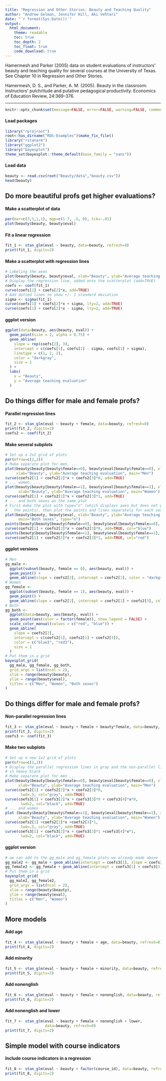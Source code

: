 ```yaml
---
title: "Regression and Other Stories: Beauty and Teaching Quality"
author: "Andrew Gelman, Jennifer Hill, Aki Vehtari"
date: "`r format(Sys.Date())`"
output:
  html_document:
    theme: readable
    toc: true
    toc_depth: 2
    toc_float: true
    code_download: true
---
```

Hamermesh and Parker (2005) data on student evaluations of
instructors’ beauty and teaching quality for several courses at the
University of Texas. See Chapter 10 in Regression and Other
Stories.

Hamermesh, D. S., and Parker, A. M. (2005).  Beauty in the
classroom: Instructors' pulchritude and putative pedagogical
productivity.  Economics of Education Review, 24:369-376.

-------------


```r
knitr::opts_chunk$set(message=FALSE, error=FALSE, warning=FALSE, comment=NA)
```

#### Load packages

```r
library("rprojroot")
root<-has_dirname("ROS-Examples")$make_fix_file()
library("rstanarm")
library("ggplot2")
library("bayesplot")
theme_set(bayesplot::theme_default(base_family = "sans"))
```

#### Load data

```r
beauty <- read.csv(root("Beauty/data","beauty.csv"))
head(beauty)
```

## Do more beautiful profs get higher evaluations?

#### Make a scatterplot of data

```r
par(mar=c(3,3,1,1), mgp=c(1.7, .5, 0), tck=-.01)
plot(beauty$beauty, beauty$eval)
```

#### Fit a linear regression

```r
fit_1 <- stan_glm(eval ~ beauty, data=beauty, refresh=0)
print(fit_1, digits=2)
```

#### Make a scatterplot with regression lines

```r
# Labeling the axes
plot(beauty$beauty, beauty$eval, xlab="Beauty", ylab="Average teaching evaluation")
# Display the regression line, added onto the scatterplot (add=TRUE)
coefs <- coef(fit_1)
curve(coefs[1] + coefs[2]*x, add=TRUE)
# Add dotted lines to show +/- 1 standard deviation
sigma <- sigma(fit_1)
curve(coefs[1] + coefs[2]*x + sigma, lty=2, add=TRUE)
curve(coefs[1] + coefs[2]*x - sigma, lty=2, add=TRUE)
```

#### ggplot version

```r
ggplot(data=beauty, aes(beauty, eval)) +
  geom_point(size = 2, alpha = 0.75) +
  geom_abline(
    slope = rep(coefs[2], 3),
    intercept = c(coefs[1], coefs[1] - sigma, coefs[1] + sigma),
    linetype = c(1, 2, 2),
    color = "darkgray",
    size = 1
  ) +
  labs(
    x = "Beauty",
    y = "Average teaching evaluation"
  )
```

## Do things differ for male and female profs?  
#### Parallel regression lines

```r
fit_2 <- stan_glm(eval ~ beauty + female, data=beauty, refresh=0)
print(fit_2, digits=2)
coefs2 <- coef(fit_2)
```

#### Make several subplots

```r
# Set up a 2x2 grid of plots
par(mfrow=c(2,2))
# Make separate plot for men, ...
plot(beauty$beauty[beauty$female==0], beauty$eval[beauty$female==0], xlim=range(beauty$beauty), ylim=range(beauty$eval),
     xlab="Beauty", ylab="Average teaching evaluation", main="Men")
curve(coefs2[1] + coefs2[2]*x + coefs2[3]*0, add=TRUE)
# ... women, ...
plot(beauty$beauty[beauty$female==1], beauty$eval[beauty$female==1], xlim=range(beauty$beauty), ylim=range(beauty$eval),
      xlab="Beauty", ylab="Average teaching evaluation", main="Women")
curve(coefs2[1] + coefs2[2]*x + coefs2[3]*1, add=TRUE)
# ... and both sexes on the same plot
# First make the plot with type="n" (which displays axes but does not plot
#   the points), then plot the points and lines separately for each sex
plot(beauty$beauty, beauty$eval, xlab="Beauty", ylab="Average teaching evaluation",
      main="Both sexes", type="n")
points(beauty$beauty[beauty$female==0], beauty$eval[beauty$female==0], col="blue")
curve(coefs2[1] + coefs2[2]*x + coefs2[3]*0, add=TRUE, col="blue")
points(beauty$beauty[beauty$female==1], beauty$eval[beauty$female==1], col="red")
curve(coefs2[1] + coefs2[2]*x + coefs2[3]*1, add=TRUE, col="red")
```

#### ggplot versions

```r
# Men 
gg_male <-
  ggplot(subset(beauty, female == 0), aes(beauty, eval)) +
  geom_point() +
  geom_abline(slope = coefs2[2], intercept = coefs2[1], color = "darkgray")
# Women
gg_female <-
  ggplot(subset(beauty, female == 1), aes(beauty, eval)) +
  geom_point() +
  geom_abline(slope = coefs2[2], intercept = coefs2[1] + coefs2[3], color = "darkgray")
# Both
gg_both <-
  ggplot(data=beauty, aes(beauty, eval)) +
  geom_point(aes(color = factor(female)), show.legend = FALSE) +
  scale_color_manual(values = c("red", "blue")) +
  geom_abline(
    slope = coefs2[2],
    intercept = c(coefs2[1], coefs2[1] + coefs2[3]),
    color = c("blue3", "red3"),
    size = 1
  )
# Put them in a grid
bayesplot_grid(
  gg_male, gg_female, gg_both,
  grid_args = list(ncol = 2),
  xlim = range(beauty$beauty),
  ylim = range(beauty$eval),
  titles = c("Men", "Women", "Both sexes")
)
```

## Do things differ for male and female profs?  
#### Non-parallel regression lines

```r
fit_3 <- stan_glm(eval ~ beauty + female + beauty*female, data=beauty, refresh=0)
print(fit_3, digits=2)
coefs3 <- coef(fit_3)
```

#### Make two subplots

```r
# Set up a new 1x2 grid of plots
par(mfrow=c(1,2))
# Display the parallel regression lines in gray and the non-parallel lines
# in heavy black
# Make separate plot for men ...
plot(beauty$beauty[beauty$female==0], beauty$eval[beauty$female==0], xlim=range(beauty$beauty), ylim=range(beauty$eval),
      xlab="Beauty", ylab="Average teaching evaluation", main="Men")
curve(coefs2[1] + coefs2[2]*x + coefs2[3]*0,
       lwd=.5, col="gray", add=TRUE)
curve(coefs3[1] + coefs3[2]*x + coefs3[3]*0 + coefs3[4]*x*0,
       lwd=2, col="black", add=TRUE)
# ... and women
plot (beauty$beauty[beauty$female==1], beauty$eval[beauty$female==1], xlim=range(beauty$beauty), ylim=range(beauty$eval),
      xlab="Beauty", ylab="Average teaching evaluation", main="Women")
curve(coefs2[1] +coefs2[2]*x +coefs2[3]*1,
       lwd=.5, col="gray", add=TRUE)
curve(coefs3[1] + coefs3[2]*x + coefs3[3]*1 +coefs3[4]*x*1,
       lwd=2, col="black", add=TRUE)
```

#### ggplot version

```r
# we can add to the gg_male and gg_female plots we already made above
gg_male2 <- gg_male + geom_abline(intercept = coefs3[1], slope = coefs3[2], size = 1)
gg_female2 <- gg_female + geom_abline(intercept = coefs3[1] + coefs3[3], slope = coefs3[2] + coefs3[4], size = 1)
# Put them in a grid
bayesplot_grid(
  gg_male2, gg_female2,
  grid_args = list(ncol = 2),
  xlim = range(beauty$beauty),
  ylim = range(beauty$eval),
  titles = c("Men", "Women")
)
```

## More models
#### Add age

```r
fit_4 <- stan_glm(eval ~ beauty + female + age, data=beauty, refresh=0)
print(fit_4, digits=2)
```

#### Add minority

```r
fit_5 <- stan_glm(eval ~ beauty + female + minority, data=beauty, refresh=0)
print(fit_5, digits=2)
```

#### Add nonenglish

```r
fit_6 <- stan_glm(eval ~ beauty + female + nonenglish, data=beauty, refresh=0)
print(fit_6, digits=2)
```

#### Add nonenglish and lower

```r
fit_7 <- stan_glm(eval ~ beauty + female + nonenglish + lower,
                  data=beauty, refresh=0)
print(fit_7, digits=2)
```

## Simple model with course indicators
#### Include course indicators in a regression

```r
fit_8 <- stan_glm(eval ~ beauty + factor(course_id), data=beauty, refresh=0)
print(fit_8, digits=2)
```

